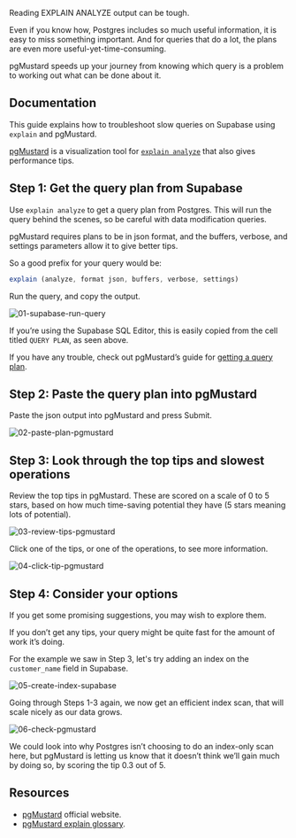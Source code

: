 Reading EXPLAIN ANALYZE output can be tough.

Even if you know how, Postgres includes so much useful information, it is easy to miss something important. And for queries that do a lot, the plans are even more useful-yet-time-consuming.

pgMustard speeds up your journey from knowing which query is a problem to working out what can be done about it.

## Documentation

This guide explains how to troubleshoot slow queries on Supabase using `explain` and pgMustard.

[pgMustard](https://pgmustard.com/) is a visualization tool for [`explain analyze`](https://www.postgresql.org/docs/current/using-explain.html#USING-EXPLAIN-ANALYZE) that also gives performance tips.

## Step 1: Get the query plan from Supabase

Use `explain analyze` to get a query plan from Postgres. This will run the query behind the scenes, so be careful with data modification queries.

pgMustard requires plans to be in json format, and the buffers, verbose, and settings parameters allow it to give better tips.

So a good prefix for your query would be:

```jsx
explain (analyze, format json, buffers, verbose, settings)
```

Run the query, and copy the output.

![01-supabase-run-query](https://obuldanrptloktxcffvn.supabase.co/storage/v1/object/public/images/integrations/pgmustard/documentation/01-supabase-run-query.png)

If you’re using the Supabase SQL Editor, this is easily copied from the cell titled `QUERY PLAN`, as seen above.

If you have any trouble, check out pgMustard’s guide for [getting a query plan](https://www.pgmustard.com/getting-a-query-plan).

## Step 2: Paste the query plan into pgMustard

Paste the json output into pgMustard and press Submit.

![02-paste-plan-pgmustard](https://obuldanrptloktxcffvn.supabase.co/storage/v1/object/public/images/integrations/pgmustard/documentation/02-paste-plan-pgmustard.png)

## Step 3: Look through the top tips and slowest operations

Review the top tips in pgMustard. These are scored on a scale of 0 to 5 stars, based on how much time-saving potential they have (5 stars meaning lots of potential).

![03-review-tips-pgmustard](https://obuldanrptloktxcffvn.supabase.co/storage/v1/object/public/images/integrations/pgmustard/documentation/03-review-tips-pgmustard.png)

Click one of the tips, or one of the operations, to see more information.

![04-click-tip-pgmustard](https://obuldanrptloktxcffvn.supabase.co/storage/v1/object/public/images/integrations/pgmustard/documentation/04-click-tip-pgmustard.png)

## Step 4: Consider your options

If you get some promising suggestions, you may wish to explore them.

If you don’t get any tips, your query might be quite fast for the amount of work it’s doing.

For the example we saw in Step 3, let's try adding an index on the `customer_name` field in Supabase.

![05-create-index-supabase](https://obuldanrptloktxcffvn.supabase.co/storage/v1/object/public/images/integrations/pgmustard/documentation/05-create-index-supabase.png)

Going through Steps 1-3 again, we now get an efficient index scan, that will scale nicely as our data grows.

![06-check-pgmustard](https://obuldanrptloktxcffvn.supabase.co/storage/v1/object/public/images/integrations/pgmustard/documentation/06-check-pgmustard.png)

We could look into why Postgres isn’t choosing to do an index-only scan here, but pgMustard is letting us know that it doesn’t think we’ll gain much by doing so, by scoring the tip 0.3 out of 5.

## Resources

- [pgMustard](https://www.pgmustard.com) official website.
- [pgMustard explain glossary](https://www.pgmustard.com/docs/explain).
